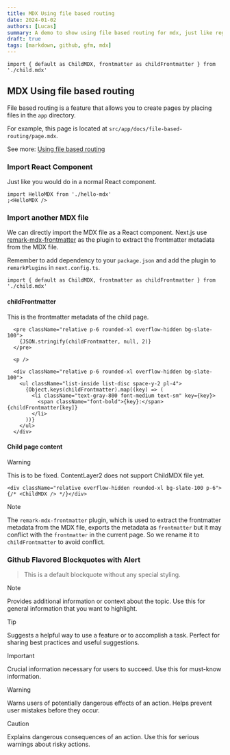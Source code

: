 ```yaml
---
title: MDX Using file based routing
date: 2024-01-02
authors: [Lucas]
summary: A demo to show using file based routing for mdx, just like regular app routing page.tsx in Next.js.
draft: true
tags: [markdown, github, gfm, mdx]
---
```


```tsx
import { default as ChildMDX, frontmatter as childFrontmatter } from './child.mdx'
```

## MDX Using file based routing

File based routing is a feature that allows you to create pages by placing files in the `app` directory.

For example, this page is located at `src/app/docs/file-based-routing/page.mdx`.

See more: [Using file based routing](https://nextjs.org/docs/app/building-your-application/configuring/mdx#using-file-based-routing)

### Import React Component

Just like you would do in a normal React component.

```tsx
import HelloMDX from './hello-mdx'
;<HelloMDX />
```

<p />

<HelloMDX />

### Import another MDX file

We can directly import the MDX file as a React component. Next.js use [remark-mdx-frontmatter](https://github.com/remcohaszing/remark-mdx-frontmatter) as the plugin to extract the frontmatter metadata from the MDX file.

Remember to add dependency to your `package.json` and add the plugin to `remarkPlugins` in `next.config.ts`.

```tsx
import { default as ChildMDX, frontmatter as childFrontmatter } from './child.mdx'
```

#### **childFrontmatter**

This is the frontmatter metadata of the child page.

```tsx
  <pre className="relative p-6 rounded-xl overflow-hidden bg-slate-100">
    {JSON.stringify(childFrontmatter, null, 2)}
  </pre>

  <p />

  <div className="relative p-6 rounded-xl overflow-hidden bg-slate-100">
    <ul className="list-inside list-disc space-y-2 pl-4">
      {Object.keys(childFrontmatter).map((key) => (
        <li className="text-gray-800 font-medium text-sm" key={key}>
          <span className="font-bold">{key}:</span> {childFrontmatter[key]}
        </li>
      ))}
    </ul>
  </div>
```

#### **Child page content**

> [!WARNING]
> This is to be fixed. ContentLayer2 does not support ChildMDX file yet.

```tsx
<div className="relative overflow-hidden rounded-xl bg-slate-100 p-6">{/* <ChildMDX /> */}</div>
```

> [!NOTE]
> The `remark-mdx-frontmatter` plugin, which is used to extract the frontmatter metadata from the MDX file, exports the metadata as `frontmatter`
> but it may conflict with the `frontmatter` in the current page. So we rename it to `childFrontmatter` to avoid conflict.

### Github Flavored Blockquotes with Alert

> This is a default blockquote without any special styling.

> [!NOTE]
> Provides additional information or context about the topic.
> Use this for general information that you want to highlight.

> [!TIP]
> Suggests a helpful way to use a feature or to accomplish a task.
> Perfect for sharing best practices and useful suggestions.

> [!IMPORTANT]
> Crucial information necessary for users to succeed.
> Use this for must-know information.

> [!WARNING]
> Warns users of potentially dangerous effects of an action.
> Helps prevent user mistakes before they occur.

> [!CAUTION]
> Explains dangerous consequences of an action.
> Use this for serious warnings about risky actions.
